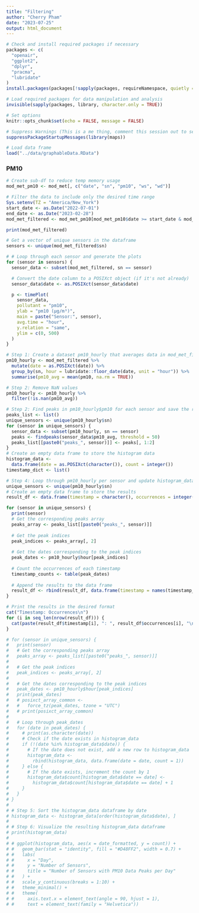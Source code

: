 ```yaml
---
title: "Filtering"
author: "Cherry Pham"
date: "2023-07-25"
output: html_document
---
```


```r
# Check and install required packages if necessary
packages <- c(
  "openair",
  "ggplot2",
  "dplyr",
  "pracma",
  "lubridate"
)
install.packages(packages[!sapply(packages, requireNamespace, quietly = TRUE)])

# Load required packages for data manipulation and analysis
invisible(sapply(packages, library, character.only = TRUE))

# Set options
knitr::opts_chunk$set(echo = FALSE, message = FALSE)

# Suppress Warnings (This is a me thing, comment this session out to see the conflicting functions)
suppressPackageStartupMessages(library(maps))
```

```r
# Load data frame
load("../data/graphableData.RData")
```

### PM10

```r
# Create sub-df to reduce temp memory usage
mod_met_pm10 <- mod_met[, c("date", "sn", "pm10", "ws", "wd")]

# Filter the data to include only the desired time range
Sys.setenv(TZ = "America/New_York")
start_date <- as.Date("2022-07-01")
end_date <- as.Date("2023-02-28")
mod_met_filtered <- mod_met_pm10[mod_met_pm10$date >= start_date & mod_met_pm10$date <= end_date, ]

print(mod_met_filtered)
```

```r
# Get a vector of unique sensors in the dataframe
sensors <- unique(mod_met_filtered$sn)

# # Loop through each sensor and generate the plots
for (sensor in sensors) {
  sensor_data <- subset(mod_met_filtered, sn == sensor)

  # Convert the date column to a POSIXct object (if it's not already)
  sensor_data$date <- as.POSIXct(sensor_data$date)

  p <- timePlot(
    sensor_data,
    pollutant = "pm10",
    ylab = "pm10 (µg/m³)",
    main = paste("Sensor:", sensor),
    avg.time = "hour",
    y.relation = "same",
    ylim = c(0, 500)
  )
}
```

```r
# Step 1: Create a dataset pm10_hourly that averages data in mod_met_filtered by the hour
pm10_hourly <- mod_met_filtered %>%
  mutate(date = as.POSIXct(date)) %>%
  group_by(sn, hour = lubridate::floor_date(date, unit = "hour")) %>%
  summarise(pm10_avg = mean(pm10, na.rm = TRUE))

# Step 2: Remove NaN values
pm10_hourly <- pm10_hourly %>%
  filter(!is.nan(pm10_avg))

# Step 2: Find peaks in pm10_hourly$pm10 for each sensor and save the result into an array
peaks_list <- list()
unique_sensors <- unique(pm10_hourly$sn)
for (sensor in unique_sensors) {
  sensor_data <- subset(pm10_hourly, sn == sensor)
  peaks <- findpeaks(sensor_data$pm10_avg, threshold = 50)
  peaks_list[[paste0("peaks_", sensor)]] <- peaks[, 1:2]
}
# Create an empty data frame to store the histogram data
histogram_data <-
  data.frame(date = as.POSIXct(character()), count = integer())
timestamp_dict <- list()

# Step 4: Loop through pm10_hourly per sensor and update histogram_data
unique_sensors <- unique(pm10_hourly$sn)
# Create an empty data frame to store the results
result_df <- data.frame(timestamp = character(), occurrences = integer(), stringsAsFactors = FALSE)

for (sensor in unique_sensors) {
  print(sensor)
  # Get the corresponding peaks array
  peaks_array <- peaks_list[[paste0("peaks_", sensor)]]
  
  # Get the peak indices
  peak_indices <- peaks_array[, 2]
  
  # Get the dates corresponding to the peak indices
  peak_dates <- pm10_hourly$hour[peak_indices]
  
  # Count the occurrences of each timestamp
  timestamp_counts <- table(peak_dates)
  
  # Append the results to the data frame
  result_df <- rbind(result_df, data.frame(timestamp = names(timestamp_counts), occurrences = as.integer(timestamp_counts)))
}

# Print the results in the desired format
cat("Timestamp: Occurrences\n")
for (i in seq_len(nrow(result_df))) {
  cat(paste(result_df$timestamp[i], ": ", result_df$occurrences[i], "\n", sep = ""))
}

# for (sensor in unique_sensors) {
#   print(sensor)
#   # Get the corresponding peaks array
#   peaks_array <- peaks_list[[paste0("peaks_", sensor)]]
#   
#   # Get the peak indices
#   peak_indices <- peaks_array[, 2]
#   
#   # Get the dates corresponding to the peak indices
#   peak_dates <- pm10_hourly$hour[peak_indices]
#   print(peak_dates)
#   # posixct_array_common <-
#   #   force_tz(peak_dates, tzone = "UTC")
#   # print(posixct_array_common)
#   
#   # Loop through peak_dates
#   for (date in peak_dates) {
#     # print(as.character(date))
#     # Check if the date exists in histogram_data
#     if (!(date %in% histogram_data$date)) {
#       # If the date does not exist, add a new row to histogram_data
#       histogram_data <-
#         rbind(histogram_data, data.frame(date = date, count = 1))
#     } else {
#       # If the date exists, increment the count by 1
#       histogram_data$count[histogram_data$date == date] <-
#         histogram_data$count[histogram_data$date == date] + 1
#     }
#   }
# }
# 
# # Step 5: Sort the histogram_data dataframe by date
# histogram_data <- histogram_data[order(histogram_data$date), ]
# 
# # Step 6: Visualize the resulting histogram_data dataframe
# print(histogram_data)
# 
# # ggplot(histogram_data, aes(x = date_formatted, y = count)) +
# #   geom_bar(stat = "identity", fill = "#D48FF2", width = 0.7) +
# #   labs(
# #     x = "Day",
# #     y = "Number of Sensors",
# #     title = "Number of Sensors with PM10 Data Peaks per Day"
# #   ) +
# #   scale_y_continuous(breaks = 1:10) +
# #   theme_minimal() +
# #   theme(
# #     axis.text.x = element_text(angle = 90, hjust = 1),
# #     text = element_text(family = "Helvetica"))
```
